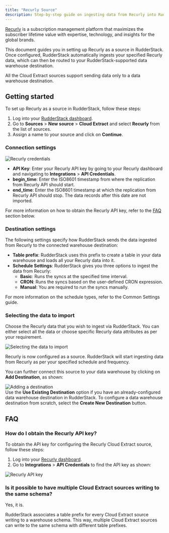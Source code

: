 ```yaml
---
title: "Recurly Source"
description: Step-by-step guide on ingesting data from Recurly into RudderStack.
---
```


[Recurly](https://recurly.com/) is a subscription management platform that maximizes the subscriber lifetime value with expertise, technology, and insights for the global brands.

This document guides you in setting up Recurly as a source in RudderStack. Once configured, RudderStack automatically ingests your specified Recurly data, which can then be routed to your RudderStack-supported data warehouse destination.

<div class="warningBlock">
All the Cloud Extract sources support sending data only to a <Link to="/destinations/warehouse-destinations/">data warehouse destination</Link>.
</div>

## Getting started

To set up Recurly as a source in RudderStack, follow these steps:

1. Log into your [RudderStack dashboard](https://app.rudderstack.com/).
2. Go to **Sources** > **New source** > **Cloud Extract** and select **Recurly** from the list of sources.
3. Assign a name to your source and click on **Continue**.

### Connection settings

<img src="../../assets/cloud-extract-sources/recurly-connection-settings.png" alt="Recurly credentials" />

- **API Key**: Enter your Recurly API key by going to your Recurly dashboard and navigating to **Integrations** > **API Credentials**.
- **begin_time**: Enter the ISO8601 timestamp from where the replication from Recurly API should start. 
- **end_time**: Enter the ISO8601 timestamp at which the replication from Recurly API should stop. The data records after this date are not imported.

<div class="infoBlock">
For more information on how to obtain the Recurly API key, refer to the <a href="#faq">FAQ</a> section below.
</div>

### Destination settings

The following settings specify how RudderStack sends the data ingested from Recurly to the connected warehouse destination:

- **Table prefix**: RudderStack uses this prefix to create a table in your data warehouse and loads all your Recurly data into it.
- **Schedule Settings**: RudderStack gives you three options to ingest the data from Recurly:
    - **Basic**: Runs the syncs at the specified time interval. 
    - **CRON**: Runs the syncs based on the user-defined CRON expression.
    - **Manual**: You are required to run the syncs manually.

<div class="infoBlock">
For more information on the schedule types, refer to the <Link to="/sources/extract/common-settings/">Common Settings</Link> guide.
</div>

### Selecting the data to import

Choose the Recurly data that you wish to ingest via RudderStack. You can either select all the data or choose specific Recurly data attributes as per your requirement.

<img src="../../assets/cloud-extract-sources/recurly-connection-settings-1.png" alt="Selecting the data to import" />

Recurly is now configured as a source. RudderStack will start ingesting data from Recurly as per your specified schedule and frequency.

You can further connect this source to your data warehouse by clicking on **Add Destination**, as shown:

<img src="../../assets/cloud-extract-sources/add-destination.png" alt="Adding a destination" />

<div class="successBlock">
Use the <strong>Use Existing Destination</strong> option if you have an already-configured data warehouse destination in RudderStack. To configure a data warehouse destination from scratch, select the <strong>Create New Destination</strong> button.
</div>

## FAQ

### How do I obtain the Recurly API key?

To obtain the API key for configuring the Recurly Cloud Extract source, follow these steps:

1. Log into your [Recurly dashboard](https://recurly.com/).
2. Go to **Integrations** > **API Credentials** to find the API key as shown:

<img src="../../assets/cloud-extract-sources/recurly-connection-settings-2.png" alt="Recurly API key" />


### Is it possible to have multiple Cloud Extract sources writing to the same schema?

Yes, it is.

RudderStack associates a table prefix for every Cloud Extract source writing to a warehouse schema. This way, multiple Cloud Extract sources can write to the same schema with different table prefixes.